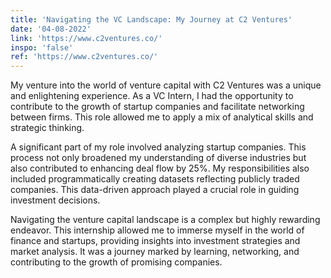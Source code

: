 ```yaml
---
title: 'Navigating the VC Landscape: My Journey at C2 Ventures'
date: '04-08-2022'
link: 'https://www.c2ventures.co/'
inspo: 'false'
ref: 'https://www.c2ventures.co/'
---
```


My venture into the world of venture capital with C2 Ventures was a unique and enlightening experience. As a VC Intern, I had the opportunity to contribute to the growth of startup companies and facilitate networking between firms. This role allowed me to apply a mix of analytical skills and strategic thinking.

A significant part of my role involved analyzing startup companies. This process not only broadened my understanding of diverse industries but also contributed to enhancing deal flow by 25%. My responsibilities also included programmatically creating datasets reflecting publicly traded companies. This data-driven approach played a crucial role in guiding investment decisions.

Navigating the venture capital landscape is a complex but highly rewarding endeavor. This internship allowed me to immerse myself in the world of finance and startups, providing insights into investment strategies and market analysis. It was a journey marked by learning, networking, and contributing to the growth of promising companies.